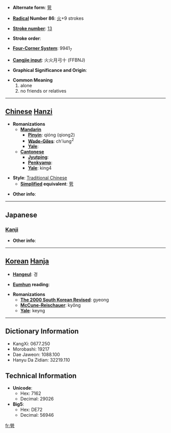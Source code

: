 * '''Alternate form''': [[茕]]

* '''[[Wiktionary:Chinese radical index| Radical]] Number 86''': [[Wiktionary:Chinese radical index 火|火]]+9 strokes

* '''[[Wiktionary:Chinese total strokes index|Stroke number]]''': [[Wiktionary:Chinese total strokes index 13|13]]

* '''Stroke order''': 

* '''[[Wiktionary:Chinese four corner index|Four-Corner System]]''': 9941<sub>7</sub>

* '''[[Wiktionary:Chinese Cangjie index|Cangjie input]]''': 火火月弓十 (FFBNJ)

* '''Graphical Significance and Origin''': 

* '''Common Meaning'''
*#alone
*# no friends or relatives


----

== [[Chinese]] [[Hanzi]] ==

* '''Romanizations'''
** '''[[Mandarin]]'''
*** '''[[Pinyin]]''': qióng (qiong2)
*** '''[[Wade-Giles]]''': ch'iung<sup>2</sup>
*** '''[[Yale]]''': 
** '''[[Cantonese]]'''
*** '''[[Jyutping]]''':
*** '''[[Penkyamp]]''': 
*** '''[[Yale]]''': king4

* '''Style''': [[Traditional Chinese]] 
** '''[[Simplified Chinese|Simplified]] equivalent''': [[茕]]

* '''Other info''': 

----

==Japanese==
===[[Kanji]]===
{{kanji|on readings=[[けい]] (kei)|kun readings=}}

* '''Other info''':  

----

== [[Korean]] [[Hanja]] ==

* '''[[Hangeul]]''': 경

* '''[[Eumhun]] reading''': 

* '''Romanizations'''
** '''[[The 2000 South Korean Revised Romanization|The 2000 South Korean Revised]]''': gyeong
** '''[[McCune-Reischauer]]''': kyŏng
** '''[[Yale]]''': keyng

----

== Dictionary Information ==

* KangXi: 0677.250
* Morobashi: 19217
* Dae Jaweon: 1088.100
* Hanyu Da Zidian: 32219.110

== Technical Information ==

* '''Unicode''':
** Hex: 7162
** Decimal: 29026
* '''Big5''':
** Hex: DE72
** Decimal: 56946

[[fr:煢]]